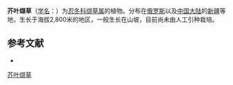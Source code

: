 {{Speciesbox
| name = 芥叶缬草
| status = 
| status_system = 
| image = 
| genus = Valeriana
| species = sisymbriifolia
| authority = Vahl
}}

'''芥叶缬草'''（[[学名|学名]]：{{lang|la|''Valeriana sisymbriifolia''}}）为[[忍冬科|忍冬科]][[缬草属|缬草属]]的植物。分布在[[俄罗斯|俄罗斯]]以及[[中国大陆|中国大陆]]的[[新疆|新疆]]等地，生长于海拔2,800米的地区，一般生长在山坡，目前尚未由人工引种栽培。

== 参考文献 ==
<div class="references-small">
* {{cite web| url =http://www.bioinfo.cn/db05/KmzwSpecies.php?action=view&id=23684| title =芥叶缬草| work =《中国高等植物数据库全库》| publisher =中国科学院微生物研究所| author =昆明植物研究所| accessdate =2009-02-25| deadurl =yes| archiveurl =https://web.archive.org/web/20160305091719/http://www.bioinfo.cn/db05/KmzwSpecies.php?action=view&id=23684| archivedate =2016-03-05}}
</div>
{{Taxonbar|from=Q15232284}}

[[Category:缬草属|芥叶缬草]]


{{植物小作品}}